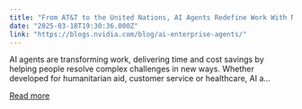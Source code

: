 ```yaml
---
title: "From AT&T to the United Nations, AI Agents Redefine Work With NVIDIA AI Enterprise"
date: "2025-03-18T19:30:36.000Z"
link: "https://blogs.nvidia.com/blog/ai-enterprise-agents/"
---
```


AI agents are transforming work, delivering time and cost savings by helping people resolve complex challenges in new ways. Whether developed for humanitarian aid, customer service or healthcare, AI a...

[Read more](https://blogs.nvidia.com/blog/ai-enterprise-agents/)
